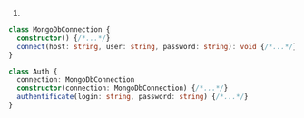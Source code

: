 1.
```ts
class MongoDbConnection {
  constructor() {/*...*/}
  connect(host: string, user: string, password: string): void {/*...*/}
}

class Auth {
  connection: MongoDbConnection
  constructor(connection: MongoDbConnection) {/*...*/}
  authentificate(login: string, password: string) {/*...*/}
}
```

